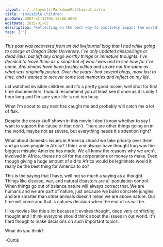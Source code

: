 ```yaml
---
layout: ../../layouts/MarkdownPostLayout.astro
title: 'Invisible Children'
pubDate: 2007-01-31T08:11:00.000Z
editDate: 2025-01-02
description: "Reflecting on the best way to postively impact the world"
tags: ['']
---
```



_This post was recovered from an old livejournal blog that I had while going to college at Oregon State University. I've only updated misspellings or dead links, but left any cringe worthy things or immature thoughts. I've decided to leave them as a snapshot of who I was and to see how far I've come. Any photos have been freshly edited and so are not the same as what was originally posted. Over the years I had several blogs, most lost to time, and I wanted to recover some lost memories and reflect on my life._

<DropCap letter='J' />
ust watched invisible children and it's a pretty good movie, well shot for first time documenters. I would recommend you at least see it once as it is only 1 hour long and I'm sure your life is not too busy.

What I'm about to say next has caught me and probably will catch me a lot of flak.

Despite the crazy stuff shown in this movie I don't know whether to say I want to support the cause or that don't. There are other things going on in the world, maybe not as severe, but everything needs it's attention right?

What about domestic issues in America should we take priority over them and go save people in Africa? I think and always have thought Iraq was the biggest mistake America has made. We all know the reasons why we aren't involved in Africa, theres no oil for the corporations or money to make. Even though giving a huge amount of aid to Africa would be legitimate would it really be the best thing for America to do?

This is the saying that I have, well not so much a saying as a thought. Things like disease, war, and natural disasters are all population control. When things go out of balance nature will always correct that. We are humans and we are part of nature, just because we build concrete jungles and are smarter than other animals doesn't mean we are above nature. Our time will come and that is natures decision when the end of us will be.

I like movies like this a lot because it evokes thought, deep very conflicting thought and I think everyone should think about the issues in our world. It's hard though to make decisions on such important topics.

What do you think?

-Curtis